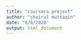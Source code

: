 ```yaml
---
title: "coursera project"
author: "choirul muttaqin"
date: "8/6/2020"
output: html_document
---
```

